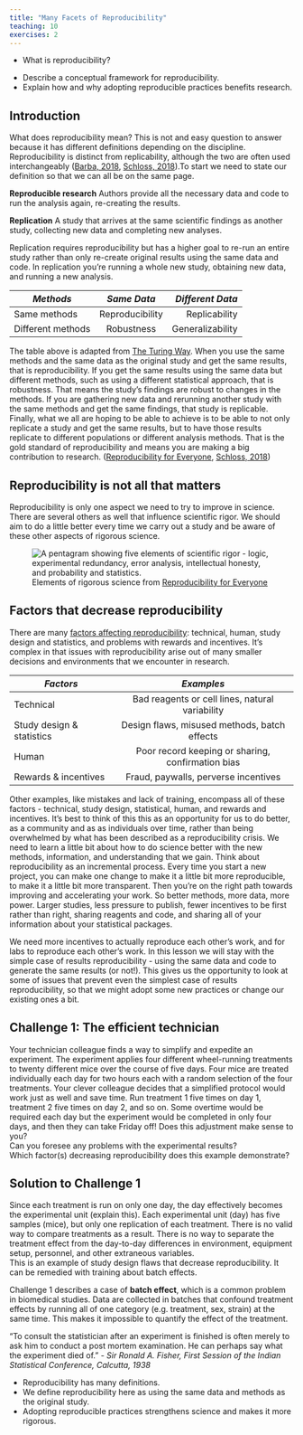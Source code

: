 ```yaml
---
title: "Many Facets of Reproducibility"
teaching: 10
exercises: 2
---
```


:::::::::::::::::::::::::::::::::::::: questions 

- What is reproducibility?

::::::::::::::::::::::::::::::::::::::::::::::::

::::::::::::::::::::::::::::::::::::: objectives

- Describe a conceptual framework for reproducibility.
- Explain how and why adopting reproducible practices benefits research.

::::::::::::::::::::::::::::::::::::::::::::::::

## Introduction

What does reproducibility mean? This is not and easy question to answer because 
it has different definitions depending on the discipline. Reproducibility is 
distinct from replicability, although the two are often used interchangeably 
([Barba, 2018](https://arxiv.org/abs/1802.03311), 
[Schloss, 2018](10.1128/mBio.00525-18)).To start we need to state our definition 
so that we can all be on the same page.

**Reproducible research** Authors provide all the necessary data and code to run 
the analysis again, re-creating the results.

**Replication** A study that arrives at the same scientific findings as another 
study, collecting new data and completing new analyses.

Replication requires reproducibility but has a higher goal to re-run an entire 
study rather than only re-create original results using the same data and code. 
In replication you're running a whole new study, obtaining new data, and running 
a new analysis. 

| *Methods*       | *Same Data*     | *Different Data* |
|---------------|:-------------:|------:|
| Same methods          | Reproducibility | Replicability |
| Different methods     | Robustness      | Generalizability |

The table above is adapted from [The Turing Way](https://the-turing-way.netlify.app/).
When you use the same methods and the same data as the original study and get 
the same results, that is reproducibility. If you get the same results using the 
same data but different methods, such as using a different statistical approach, 
that is robustness. That means the study’s findings are robust to changes in the 
methods. If you are gathering new data and rerunning another study with the same 
methods and get the same findings, that study is replicable. Finally, what we 
all are hoping to be able to achieve is to be able to not only replicate a study 
and get the same results, but to have those results replicate to different 
populations or different analysis methods. That is the gold standard of 
reproducibility and means you are making a big contribution to research.
([Reproducibility for Everyone](https://www.repro4everyone.org/),
[Schloss, 2018](10.1128/mBio.00525-18))

## Reproducibility is not all that matters
Reproducibility is only one aspect we need to try to improve in science. There
are several others as well that influence scientific rigor. We should aim to do 
a little better every time we carry out a study and be aware of these other
aspects of rigorous science.

![Elements of rigorous science from [Reproducibility for Everyone](https://www.repro4everyone.org/)](fig/scientific-rigor.png){alt='A pentagram showing five elements of scientific rigor - logic, experimental redundancy, error analysis, intellectual honesty, and probability and statistics.'}

## Factors that decrease reproducibility
There are many 
[factors affecting reproducibility](https://www.nature.com/articles/d42473-019-00004-y):
technical, human, study design and statistics, and problems with rewards and 
incentives. It's complex in that issues with reproducibility arise out of many 
smaller decisions and environments that we encounter in research.

| *Factors*                  | *Examples*                                      |
|----------------------------|:-----------------------------------------------:|
| Technical                  | Bad reagents or cell lines, natural variability |
| Study design & statistics  | Design flaws, misused methods, batch effects    |
| Human                      | Poor record keeping or sharing, confirmation bias|
| Rewards & incentives       | Fraud, paywalls, perverse incentives            |

Other examples, like mistakes and lack of training, encompass all of these 
factors - technical, study design, statistical, human, and rewards and 
incentives. It's best to think of this this as an opportunity for us to do 
better, as a community and as as individuals over time, rather than being 
overwhelmed by what has been described as a reproducibility crisis. We need to 
learn a little bit about how to do science better with the new methods, 
information, and understanding that we gain. Think about reproducibility as an 
incremental process. Every time you start a new project, you can make one change 
to make it a little bit more reproducible, to make it a little bit more 
transparent. Then you’re on the right path towards improving and accelerating 
your work. So better methods, more data, more power. Larger studies, less 
pressure to publish, fewer incentives to be first rather than right, sharing 
reagents and code, and sharing all of your information about your statistical 
packages.

We need more incentives to actually reproduce each other's work, and for labs to 
reproduce each other's work. In this lesson we will stay with the simple case
of results reproducibility - using the same data and code to generate the same
results (or not!). This gives us the opportunity to look at some of issues that
prevent even the simplest case of results reproducibility, so that we might
adopt some new practices or change our existing ones a bit.



::::::::::::::::::::::::::::::::::::: challenge 

## Challenge 1: The efficient technician

Your technician colleague finds a way to simplify and expedite an experiment.
The experiment applies four different wheel-running treatments to twenty
different mice over the course of five days. Four mice are treated
individually each day for two hours each with a random selection of the four
treatments. Your clever colleague decides that a simplified protocol would
work just as well and save time. Run treatment 1 five times on day 1,
treatment 2 five times on day 2, and so on. Some overtime would be required
each day but the experiment would be completed in only four days, and then
they can take Friday off!
Does this adjustment make sense to you?  
Can you foresee any problems with the experimental results?  
Which factor(s) decreasing reproducibility does this example demonstrate?

:::::::::::::::  solution

## Solution to Challenge 1

Since each treatment is run on only one day, the day effectively becomes
the experimental unit (explain this). Each experimental unit (day) has five
samples (mice), but only one replication of each treatment. There is no
valid way to compare treatments as a result. There is no way to separate
the treatment effect from the day-to-day differences in environment,
equipment setup, personnel, and other extraneous variables.  
This is an example of study design flaws that decrease reproducibility. It can
be remedied with training about batch effects.

:::::::::::::::::::::::::::::::::

::::::::::::::::::::::::::::::::::::::::::::::::



::::::::::::::::::::::::::::::::::::: callout

Challenge 1 describes a case of **batch effect**, which is a common problem in
biomedical studies. Data are collected in batches that confound treatment 
effects by running all of one category (e.g. treatment, sex, strain) at the same
time. This makes it impossible to quantify the effect of the treatment. 

"To consult the statistician after an experiment is finished is often merely to 
ask him to conduct a post mortem examination. He can perhaps say what the 
experiment died of." - *Sir Ronald A. Fisher, First Session of the Indian 
Statistical Conference, Calcutta, 1938*

::::::::::::::::::::::::::::::::::::::::::::::::



::::::::::::::::::::::::::::::::::::: keypoints 

- Reproducibility has many definitions.
- We define reproducibility here as using the same data and methods as the original study.
- Adopting reproducible practices strengthens science and makes it more rigorous.

::::::::::::::::::::::::::::::::::::::::::::::::

